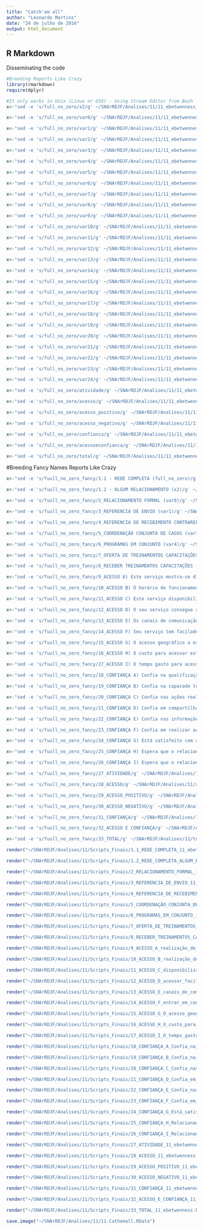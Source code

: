 ```yaml
---
title: "Catch'em all"
author: "Leonardo Martins"
date: "24 de julho de 2016"
output: html_document
---
```


## R Markdown
Disseminating the code

```r
#Breeding Reports Like Crazy
library(rmarkdown)
require(dplyr)
```

```r
#It only works in Unix (Linux or OSX) - Using Stream Editor from Bash
x<-"sed -e 's/full_no_zero/x2/g' ~/SNArRDJF/Analises/11/11_ebetwenness_11_ebetwenness.Rmd > ~/SNArRDJF/Analises/11/x2_11_ebetwenness.Rmd" %>% system()

x<-"sed -e 's/full_no_zero/var0/g' ~/SNArRDJF/Analises/11/11_ebetwenness_11_ebetwenness.Rmd > ~/SNArRDJF/Analises/11/var0_11_ebetwenness.Rmd" %>% system()

x<-"sed -e 's/full_no_zero/var1/g' ~/SNArRDJF/Analises/11/11_ebetwenness_11_ebetwenness.Rmd > ~/SNArRDJF/Analises/11/var1_11_ebetwenness.Rmd" %>% system()

x<-"sed -e 's/full_no_zero/var2/g' ~/SNArRDJF/Analises/11/11_ebetwenness_11_ebetwenness.Rmd > ~/SNArRDJF/Analises/11/var2_11_ebetwenness.Rmd" %>% system()

x<-"sed -e 's/full_no_zero/var3/g' ~/SNArRDJF/Analises/11/11_ebetwenness_11_ebetwenness.Rmd > ~/SNArRDJF/Analises/11/var3_11_ebetwenness.Rmd" %>% system()

x<-"sed -e 's/full_no_zero/var4/g' ~/SNArRDJF/Analises/11/11_ebetwenness_11_ebetwenness.Rmd > ~/SNArRDJF/Analises/11/var4_11_ebetwenness.Rmd" %>% system()

x<-"sed -e 's/full_no_zero/var5/g' ~/SNArRDJF/Analises/11/11_ebetwenness_11_ebetwenness.Rmd > ~/SNArRDJF/Analises/11/var5_11_ebetwenness.Rmd" %>% system()

x<-"sed -e 's/full_no_zero/var6/g' ~/SNArRDJF/Analises/11/11_ebetwenness_11_ebetwenness.Rmd > ~/SNArRDJF/Analises/11/var6_11_ebetwenness.Rmd" %>% system()

x<-"sed -e 's/full_no_zero/var7/g' ~/SNArRDJF/Analises/11/11_ebetwenness_11_ebetwenness.Rmd > ~/SNArRDJF/Analises/11/var7_11_ebetwenness.Rmd" %>% system()

x<-"sed -e 's/full_no_zero/var8/g' ~/SNArRDJF/Analises/11/11_ebetwenness_11_ebetwenness.Rmd > ~/SNArRDJF/Analises/11/var8_11_ebetwenness.Rmd" %>% system()

x<-"sed -e 's/full_no_zero/var9/g' ~/SNArRDJF/Analises/11/11_ebetwenness_11_ebetwenness.Rmd > ~/SNArRDJF/Analises/11/var9_11_ebetwenness.Rmd" %>% system()

x<-"sed -e 's/full_no_zero/var10/g' ~/SNArRDJF/Analises/11/11_ebetwenness_11_ebetwenness.Rmd > ~/SNArRDJF/Analises/11/var10_11_ebetwenness.Rmd" %>% system()

x<-"sed -e 's/full_no_zero/var11/g' ~/SNArRDJF/Analises/11/11_ebetwenness_11_ebetwenness.Rmd > ~/SNArRDJF/Analises/11/var11_11_ebetwenness.Rmd" %>% system()

x<-"sed -e 's/full_no_zero/var12/g' ~/SNArRDJF/Analises/11/11_ebetwenness_11_ebetwenness.Rmd > ~/SNArRDJF/Analises/11/var12_11_ebetwenness.Rmd" %>% system()

x<-"sed -e 's/full_no_zero/var13/g' ~/SNArRDJF/Analises/11/11_ebetwenness_11_ebetwenness.Rmd > ~/SNArRDJF/Analises/11/var13_11_ebetwenness.Rmd" %>% system()

x<-"sed -e 's/full_no_zero/var14/g' ~/SNArRDJF/Analises/11/11_ebetwenness_11_ebetwenness.Rmd > ~/SNArRDJF/Analises/11/var14_11_ebetwenness.Rmd" %>% system()

x<-"sed -e 's/full_no_zero/var15/g' ~/SNArRDJF/Analises/11/11_ebetwenness_11_ebetwenness.Rmd > ~/SNArRDJF/Analises/11/var15_11_ebetwenness.Rmd" %>% system()

x<-"sed -e 's/full_no_zero/var16/g' ~/SNArRDJF/Analises/11/11_ebetwenness_11_ebetwenness.Rmd > ~/SNArRDJF/Analises/11/var16_11_ebetwenness.Rmd" %>% system()

x<-"sed -e 's/full_no_zero/var17/g' ~/SNArRDJF/Analises/11/11_ebetwenness_11_ebetwenness.Rmd > ~/SNArRDJF/Analises/11/var17_11_ebetwenness.Rmd" %>% system()

x<-"sed -e 's/full_no_zero/var18/g' ~/SNArRDJF/Analises/11/11_ebetwenness_11_ebetwenness.Rmd > ~/SNArRDJF/Analises/11/var18_11_ebetwenness.Rmd" %>% system()

x<-"sed -e 's/full_no_zero/var19/g' ~/SNArRDJF/Analises/11/11_ebetwenness_11_ebetwenness.Rmd > ~/SNArRDJF/Analises/11/var19_11_ebetwenness.Rmd" %>% system()

x<-"sed -e 's/full_no_zero/var20/g' ~/SNArRDJF/Analises/11/11_ebetwenness_11_ebetwenness.Rmd > ~/SNArRDJF/Analises/11/var20_11_ebetwenness.Rmd" %>% system()

x<-"sed -e 's/full_no_zero/var21/g' ~/SNArRDJF/Analises/11/11_ebetwenness_11_ebetwenness.Rmd > ~/SNArRDJF/Analises/11/var21_11_ebetwenness.Rmd" %>% system()

x<-"sed -e 's/full_no_zero/var22/g' ~/SNArRDJF/Analises/11/11_ebetwenness_11_ebetwenness.Rmd > ~/SNArRDJF/Analises/11/var22_11_ebetwenness.Rmd" %>% system()

x<-"sed -e 's/full_no_zero/var23/g' ~/SNArRDJF/Analises/11/11_ebetwenness_11_ebetwenness.Rmd > ~/SNArRDJF/Analises/11/var23_11_ebetwenness.Rmd" %>% system()

x<-"sed -e 's/full_no_zero/var24/g' ~/SNArRDJF/Analises/11/11_ebetwenness_11_ebetwenness.Rmd > ~/SNArRDJF/Analises/11/var24_11_ebetwenness.Rmd" %>% system()

x<-"sed -e 's/full_no_zero/atividade/g' ~/SNArRDJF/Analises/11/11_ebetwenness_11_ebetwenness.Rmd > ~/SNArRDJF/Analises/11/atividade_11_ebetwenness.Rmd" %>% system()

x<-"sed -e 's/full_no_zero/acesso/g' ~/SNArRDJF/Analises/11/11_ebetwenness_11_ebetwenness.Rmd > ~/SNArRDJF/Analises/11/acesso_11_ebetwenness.Rmd" %>% system()

x<-"sed -e 's/full_no_zero/acesso_positivo/g' ~/SNArRDJF/Analises/11/11_ebetwenness_11_ebetwenness.Rmd > ~/SNArRDJF/Analises/11/acesso_positivo_11_ebetwenness.Rmd" %>% system()

x<-"sed -e 's/full_no_zero/acesso_negativo/g' ~/SNArRDJF/Analises/11/11_ebetwenness_11_ebetwenness.Rmd > ~/SNArRDJF/Analises/11/acesso_negativo_11_ebetwenness.Rmd" %>% system()

x<-"sed -e 's/full_no_zero/confianca/g' ~/SNArRDJF/Analises/11/11_ebetwenness_11_ebetwenness.Rmd > ~/SNArRDJF/Analises/11/confianca_11_ebetwenness.Rmd" %>% system()

x<-"sed -e 's/full_no_zero/acessoeconfianca/g' ~/SNArRDJF/Analises/11/11_ebetwenness_11_ebetwenness.Rmd > ~/SNArRDJF/Analises/11/acessoeconfianca_11_ebetwenness.Rmd" %>% system()

x<-"sed -e 's/full_no_zero/total/g' ~/SNArRDJF/Analises/11/11_ebetwenness_11_ebetwenness.Rmd > ~/SNArRDJF/Analises/11/total_11_ebetwenness.Rmd" %>% system()
```

#Breeding Fancy Names Reports Like Crazy
```r
x<-"sed -e 's/fuull_no_zero_fancy/1.1 - REDE COMPLETA (full_no_zero)/g' ~/SNArRDJF/Analises/11/11_ebetwenness_11_ebetwenness.Rmd >  ~/SNArRDJF/Analises/11/Scripts_Finais/1.1_REDE_COMPLETA_11_ebetwenness.Rmd" %>% system()

x<-"sed -e 's/fuull_no_zero_fancy/1.2 - ALGUM RELACIONAMENTO (x2)/g' ~/SNArRDJF/Analises/11/x2_11_ebetwenness.Rmd >  ~/SNArRDJF/Analises/11/Scripts_Finais/1.2_REDE_COMPLETA_ALGUM_RELACIONAMENTO_11_ebetwenness.Rmd" %>% system()

x<-"sed -e 's/fuull_no_zero_fancy/2_RELACIONAMENTO FORMAL (var0)/g' ~/SNArRDJF/Analises/11/var0_11_ebetwenness.Rmd >  ~/SNArRDJF/Analises/11/Scripts_Finais/2_RELACIONAMENTO_FORMAL_11_ebetwenness.Rmd" %>% system()

x<-"sed -e 's/fuull_no_zero_fancy/3_REFERENCIA DE ENVIO (var1)/g' ~/SNArRDJF/Analises/11/var1_11_ebetwenness.Rmd >  ~/SNArRDJF/Analises/11/Scripts_Finais/3_REFERENCIA_DE_ENVIO_11_ebetwenness.Rmd" %>% system()

x<-"sed -e 's/fuull_no_zero_fancy/4_REFERENCIA DE RECEBIMENTO CONTRAREFERENCIA (var2)/g' ~/SNArRDJF/Analises/11/var2_11_ebetwenness.Rmd >  ~/SNArRDJF/Analises/11/Scripts_Finais/4_REFERENCIA_DE_RECEBIMENTO_CONTRAREFERENCIA_11_ebetwenness.Rmd" %>% system()

x<-"sed -e 's/fuull_no_zero_fancy/5_COORDENAÇÃO CONJUNTA DE CASOS (var3)/g' ~/SNArRDJF/Analises/11/var3_11_ebetwenness.Rmd >  ~/SNArRDJF/Analises/11/Scripts_Finais/5_COORDENAÇÃO_CONJUNTA_DE_CASOS_11_ebetwenness.Rmd" %>% system()

x<-"sed -e 's/fuull_no_zero_fancy/6_PROGRAMAS EM CONJUNTO (var4)/g' ~/SNArRDJF/Analises/11/var4_11_ebetwenness.Rmd >  ~/SNArRDJF/Analises/11/Scripts_Finais/6_PROGRAMAS_EM_CONJUNTO_11_ebetwenness.Rmd" %>% system()

x<-"sed -e 's/fuull_no_zero_fancy/7_OFERTA DE TREINAMENTOS CAPACITAÇÕES (var5)/g' ~/SNArRDJF/Analises/11/var5_11_ebetwenness.Rmd >  ~/SNArRDJF/Analises/11/Scripts_Finais/7_OFERTA_DE_TREINAMENTOS_CAPACITAÇÕES_11_ebetwenness.Rmd" %>% system()

x<-"sed -e 's/fuull_no_zero_fancy/8_RECEBER TREINAMENTOS CAPACITAÇÕES (var6)/g' ~/SNArRDJF/Analises/11/var6_11_ebetwenness.Rmd >  ~/SNArRDJF/Analises/11/Scripts_Finais/8_RECEBER_TREINAMENTOS_CAPACITAÇÕES_11_ebetwenness.Rmd" %>% system()

x<-"sed -e 's/fuull_no_zero_fancy/9_ACESSO A) Este serviço mostra-se disponível para realização de ativades em conjunto. (var7)/g' ~/SNArRDJF/Analises/11/var7_11_ebetwenness.Rmd >  ~/SNArRDJF/Analises/11/Scripts_Finais/9_ACESSO_A_realização_de_ativades_em_conjunto_11_ebetwenness.Rmd" %>% system()

x<-"sed -e 's/fuull_no_zero_fancy/10_ACESSO B) O horário de funcionamento deste serviço possibilita a realização de ações em conjunto. (var8)/g' ~/SNArRDJF/Analises/11/var8_11_ebetwenness.Rmd >  ~/SNArRDJF/Analises/11/Scripts_Finais/10_ACESSO_B_realização_de_ações_em_conjunto_11_ebetwenness.Rmd" %>% system()

x<-"sed -e 's/fuull_no_zero_fancy/11_ACESSO C) Este serviço disponibiliza informações sobre suas ativades para o seu serviço. (var9)/g' ~/SNArRDJF/Analises/11/var9_11_ebetwenness.Rmd >  ~/SNArRDJF/Analises/11/Scripts_Finais/11_ACESSO_C_disponibiliza_informações_11_ebetwenness.Rmd" %>% system()

x<-"sed -e 's/fuull_no_zero_fancy/12_ACESSO D) O seu serviço consegue acessar facilmente informações deste serviço. (var10)/g' ~/SNArRDJF/Analises/11/var10_11_ebetwenness.Rmd >  ~/SNArRDJF/Analises/11/Scripts_Finais/12_ACESSO_D_acessar_facilmente_informações_11_ebetwenness.Rmd" %>% system()

x<-"sed -e 's/fuull_no_zero_fancy/13_ACESSO E) Os canais de comunicação com este serviço são suficientes para realização de ações em conjunto. (var11)/g' ~/SNArRDJF/Analises/11/var11_11_ebetwenness.Rmd >  ~/SNArRDJF/Analises/11/Scripts_Finais/13_ACESSO_E_canais_de_comunicação_suficientes_11_ebetwenness.Rmd" %>% system()

x<-"sed -e 's/fuull_no_zero_fancy/14_ACESSO F) Seu serviço tem facilade de entrar em contato com este serviço para realizar ativades em conjunto (var12)./g' ~/SNArRDJF/Analises/11/var12_11_ebetwenness.Rmd >  ~/SNArRDJF/Analises/11/Scripts_Finais/14_ACESSO_F_entrar_em_contato_ara_realizar_ativades_11_ebetwenness.Rmd" %>% system()

x<-"sed -e 's/fuull_no_zero_fancy/15_ACESSO G) O acesso geográfico a este serviço impede a realização de ativades em conjunto. (var13) /g' ~/SNArRDJF/Analises/11/var13_11_ebetwenness.Rmd >  ~/SNArRDJF/Analises/11/Scripts_Finais/15_ACESSO_G_O_acesso_geográfico_impede_11_ebetwenness.Rmd" %>% system()

x<-"sed -e 's/fuull_no_zero_fancy/16_ACESSO H) O custo para acessar este serviço impede a realização de ativades em conjunto. (var14)/g' ~/SNArRDJF/Analises/11/var14_11_ebetwenness.Rmd >  ~/SNArRDJF/Analises/11/Scripts_Finais/16_ACESSO_H_O_custo_para_acessar_11_ebetwenness.Rmd" %>% system()

x<-"sed -e 's/fuull_no_zero_fancy/17_ACESSO I) O tempo gasto para acessar este serviço impede a realização ativades em conjunto. (var15)/g' ~/SNArRDJF/Analises/11/var15_11_ebetwenness.Rmd >  ~/SNArRDJF/Analises/11/Scripts_Finais/17_ACESSO_I_O_tempo_gasto_para_acessar_este_serviço_11_ebetwenness.Rmd" %>% system()

x<-"sed -e 's/fuull_no_zero_fancy/18_CONFIANÇA A) Confia na qualificação profissional da equipe deste serviço.(var16)/g' ~/SNArRDJF/Analises/11/var16_11_ebetwenness.Rmd >  ~/SNArRDJF/Analises/11/Scripts_Finais/18_CONFIANÇA_A_Confia_na_qualificação_profissional_11_ebetwenness.Rmd" %>% system()

x<-"sed -e 's/fuull_no_zero_fancy/19_CONFIANÇA B) Confia na capacade técnica da equipe deste serviço. (var17)/g' ~/SNArRDJF/Analises/11/var17_11_ebetwenness.Rmd >  ~/SNArRDJF/Analises/11/Scripts_Finais/19_CONFIANÇA_B_Confia_na_capacade_técnica_11_ebetwenness.Rmd" %>% system()

x<-"sed -e 's/fuull_no_zero_fancy/20_CONFIANÇA C) Confia nas ações realizadas por este serviço. (var18)/g' ~/SNArRDJF/Analises/11/var18_11_ebetwenness.Rmd >  ~/SNArRDJF/Analises/11/Scripts_Finais/20_CONFIANÇA_C_Confia_nas_ações_realizadas_11_ebetwenness.Rmd" %>% system()

x<-"sed -e 's/fuull_no_zero_fancy/21_CONFIANÇA D) Confia em compartilhar informações internas com este serviço. (var19) /g' ~/SNArRDJF/Analises/11/var19_11_ebetwenness.Rmd >  ~/SNArRDJF/Analises/11/Scripts_Finais/21_CONFIANÇA_D_Confia_em_compartilhar_informações_11_ebetwenness.Rmd" %>% system()

x<-"sed -e 's/fuull_no_zero_fancy/22_CONFIANÇA E) Confia nas informações recebas deste serviço (var20)./g' ~/SNArRDJF/Analises/11/var20_11_ebetwenness.Rmd >  ~/SNArRDJF/Analises/11/Scripts_Finais/22_CONFIANÇA_E_Confia_nas_informações_recebidas_11_ebetwenness.Rmd" %>% system()

x<-"sed -e 's/fuull_no_zero_fancy/23_CONFIANÇA F) Confia em realizar ações conjuntas com este serviço (var21)./g' ~/SNArRDJF/Analises/11/var21_11_ebetwenness.Rmd >  ~/SNArRDJF/Analises/11/Scripts_Finais/23_CONFIANÇA_F_Confia_em_realizar_ações_conjuntas_11_ebetwenness.Rmd" %>% system()

x<-"sed -e 's/fuull_no_zero_fancy/24_CONFIANÇA G) Está satisfeito com as ações desempenhadas por este serviço (var22)./g' ~/SNArRDJF/Analises/11/var22_11_ebetwenness.Rmd >  ~/SNArRDJF/Analises/11/Scripts_Finais/24_CONFIANÇA_G_Está_satisfeito_com_as_ações_desempenhadas_11_ebetwenness.Rmd" %>% system()

x<-"sed -e 's/fuull_no_zero_fancy/25_CONFIANÇA H) Espera que o relacionamento com este serviço continue nos próximos anos (var23)./g' ~/SNArRDJF/Analises/11/var23_11_ebetwenness.Rmd >  ~/SNArRDJF/Analises/11/Scripts_Finais/25_CONFIANÇA_H_Relacionamento_continue_nos_próximos_anos_11_ebetwenness.Rmd" %>% system()

x<-"sed -e 's/fuull_no_zero_fancy/26_CONFIANÇA I) Espera que o relacionamento com este serviço se fortaleça nos próximos anos. (var24)/g' ~/SNArRDJF/Analises/11/var24_11_ebetwenness.Rmd >  ~/SNArRDJF/Analises/11/Scripts_Finais/26_CONFIANÇA_I_Relacionamento_se_fortaleça_nos_próximos_anos_11_ebetwenness.Rmd" %>% system()

x<-"sed -e 's/fuull_no_zero_fancy/27_ATIVIDADE/g' ~/SNArRDJF/Analises/11/atividade_11_ebetwenness.Rmd >  ~/SNArRDJF/Analises/11/Scripts_Finais/27_ATIVIDADE_11_ebetwenness.Rmd" %>% system()

x<-"sed -e 's/fuull_no_zero_fancy/28_ACESSO/g' ~/SNArRDJF/Analises/11/acesso_11_ebetwenness.Rmd >  ~/SNArRDJF/Analises/11/Scripts_Finais/28_ACESSO_11_ebetwenness.Rmd" %>% system()

x<-"sed -e 's/fuull_no_zero_fancy/29_ACESSO_POSITIVO/g' ~/SNArRDJF/Analises/11/acesso_positivo_11_ebetwenness.Rmd >  ~/SNArRDJF/Analises/11/Scripts_Finais/29_ACESSO_POSITIVO_11_ebetwenness.Rmd" %>% system()

x<-"sed -e 's/fuull_no_zero_fancy/30_ACESSO_NEGATIVO/g' ~/SNArRDJF/Analises/11/acesso_negativo_11_ebetwenness.Rmd >  ~/SNArRDJF/Analises/11/Scripts_Finais/30_ACESSO_NEGATIVO_11_ebetwenness.Rmd" %>% system()

x<-"sed -e 's/fuull_no_zero_fancy/31_CONFIANÇA/g' ~/SNArRDJF/Analises/11/confianca_11_ebetwenness.Rmd >  ~/SNArRDJF/Analises/11/Scripts_Finais/31_CONFIANÇA_11_ebetwenness.Rmd" %>% system()

x<-"sed -e 's/fuull_no_zero_fancy/32_ACESSO E CONFIANÇA/g' ~/SNArRDJF/Analises/11/acessoeconfianca_11_ebetwenness.Rmd >  ~/SNArRDJF/Analises/11/Scripts_Finais/32_ACESSO_E_CONFIANÇA_11_ebetwenness.Rmd" %>% system()

x<-"sed -e 's/fuull_no_zero_fancy/33_TOTAL/g' ~/SNArRDJF/Analises/11/total_11_ebetwenness.Rmd >  ~/SNArRDJF/Analises/11/Scripts_Finais/33_TOTAL_11_ebetwenness.Rmd" %>% system()
```

```r
render("~/SNArRDJF/Analises/11/Scripts_Finais/1.1_REDE_COMPLETA_11_ebetwenness.Rmd","all")

render("~/SNArRDJF/Analises/11/Scripts_Finais/1.2_REDE_COMPLETA_ALGUM_RELACIONAMENTO_11_ebetwenness.Rmd","all")

render("~/SNArRDJF/Analises/11/Scripts_Finais/2_RELACIONAMENTO_FORMAL_11_ebetwenness.Rmd" ,"all")

render("~/SNArRDJF/Analises/11/Scripts_Finais/3_REFERENCIA_DE_ENVIO_11_ebetwenness.Rmd" ,"all")

render("~/SNArRDJF/Analises/11/Scripts_Finais/4_REFERENCIA_DE_RECEBIMENTO_CONTRAREFERENCIA_11_ebetwenness.Rmd" ,"all")

render("~/SNArRDJF/Analises/11/Scripts_Finais/5_COORDENAÇÃO_CONJUNTA_DE_CASOS_11_ebetwenness.Rmd" ,"all")

render("~/SNArRDJF/Analises/11/Scripts_Finais/6_PROGRAMAS_EM_CONJUNTO_11_ebetwenness.Rmd" ,"all")

render("~/SNArRDJF/Analises/11/Scripts_Finais/7_OFERTA_DE_TREINAMENTOS_CAPACITAÇÕES_11_ebetwenness.Rmd" ,"all")

render("~/SNArRDJF/Analises/11/Scripts_Finais/8_RECEBER_TREINAMENTOS_CAPACITAÇÕES_11_ebetwenness.Rmd" ,"all")

render("~/SNArRDJF/Analises/11/Scripts_Finais/9_ACESSO_A_realização_de_ativades_em_conjunto_11_ebetwenness.Rmd" ,"all")

render("~/SNArRDJF/Analises/11/Scripts_Finais/10_ACESSO_B_realização_de_ações_em_conjunto_11_ebetwenness.Rmd" ,"all")

render("~/SNArRDJF/Analises/11/Scripts_Finais/11_ACESSO_C_disponibiliza_informações_11_ebetwenness.Rmd" ,"all")

render("~/SNArRDJF/Analises/11/Scripts_Finais/12_ACESSO_D_acessar_facilmente_informações_11_ebetwenness.Rmd" ,"all")

render("~/SNArRDJF/Analises/11/Scripts_Finais/13_ACESSO_E_canais_de_comunicação_suficientes_11_ebetwenness.Rmd" ,"all")

render("~/SNArRDJF/Analises/11/Scripts_Finais/14_ACESSO_F_entrar_em_contato_ara_realizar_ativades_11_ebetwenness.Rmd" ,"all")

render("~/SNArRDJF/Analises/11/Scripts_Finais/15_ACESSO_G_O_acesso_geográfico_impede_11_ebetwenness.Rmd" ,"all")

render("~/SNArRDJF/Analises/11/Scripts_Finais/16_ACESSO_H_O_custo_para_acessar_11_ebetwenness.Rmd" ,"all")

render("~/SNArRDJF/Analises/11/Scripts_Finais/17_ACESSO_I_O_tempo_gasto_para_acessar_este_serviço_11_ebetwenness.Rmd" ,"all")

render("~/SNArRDJF/Analises/11/Scripts_Finais/18_CONFIANÇA_A_Confia_na_qualificação_profissional_11_ebetwenness.Rmd" ,"all")

render("~/SNArRDJF/Analises/11/Scripts_Finais/19_CONFIANÇA_B_Confia_na_capacade_técnica_11_ebetwenness.Rmd" ,"all")

render("~/SNArRDJF/Analises/11/Scripts_Finais/20_CONFIANÇA_C_Confia_nas_ações_realizadas_11_ebetwenness.Rmd" ,"all")

render("~/SNArRDJF/Analises/11/Scripts_Finais/21_CONFIANÇA_D_Confia_em_compartilhar_informações_11_ebetwenness.Rmd" ,"all")

render("~/SNArRDJF/Analises/11/Scripts_Finais/22_CONFIANÇA_E_Confia_nas_informações_recebidas_11_ebetwenness.Rmd" ,"all")

render("~/SNArRDJF/Analises/11/Scripts_Finais/23_CONFIANÇA_F_Confia_em_realizar_ações_conjuntas_11_ebetwenness.Rmd" ,"all")

render("~/SNArRDJF/Analises/11/Scripts_Finais/24_CONFIANÇA_G_Está_satisfeito_com_as_ações_desempenhadas_11_ebetwenness.Rmd" ,"all")

render("~/SNArRDJF/Analises/11/Scripts_Finais/25_CONFIANÇA_H_Relacionamento_continue_nos_próximos_anos_11_ebetwenness.Rmd" ,"all")

render("~/SNArRDJF/Analises/11/Scripts_Finais/26_CONFIANÇA_I_Relacionamento_se_fortaleça_nos_próximos_anos_11_ebetwenness.Rmd" ,"all")

render("~/SNArRDJF/Analises/11/Scripts_Finais/27_ATIVIDADE_11_ebetwenness.Rmd" ,"all")

render("~/SNArRDJF/Analises/11/Scripts_Finais/28_ACESSO_11_ebetwenness.Rmd" ,"all")

render("~/SNArRDJF/Analises/11/Scripts_Finais/29_ACESSO_POSITIVO_11_ebetwenness.Rmd" ,"all")

render("~/SNArRDJF/Analises/11/Scripts_Finais/30_ACESSO_NEGATIVO_11_ebetwenness.Rmd" ,"all")

render("~/SNArRDJF/Analises/11/Scripts_Finais/31_CONFIANÇA_11_ebetwenness.Rmd" ,"all")

render("~/SNArRDJF/Analises/11/Scripts_Finais/32_ACESSO_E_CONFIANÇA_11_ebetwenness.Rmd" ,"all")

render("~/SNArRDJF/Analises/11/Scripts_Finais/33_TOTAL_11_ebetwenness.Rmd" ,"all")
```

```r
save.image("~/SNArRDJF/Analises/11/11.Cathemall.RData")
```


